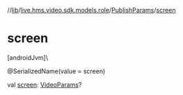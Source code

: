//[lib](/api-reference/android/v2/home/content)/[live.hms.video.sdk.models.role](../index)/[PublishParams](index)/[screen](screen)

# screen

[androidJvm]\

@SerializedName(value = screen)

val [screen](screen): [VideoParams](../-video-params/index)?
